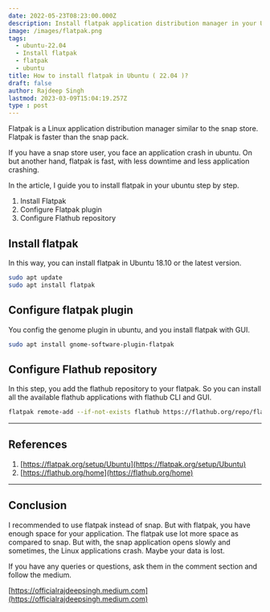 ```yaml
---
date: 2022-05-23T08:23:00.000Z
description: Install flatpak application distribution manager in your Ubuntu machine.
image: /images/flatpak.png
tags:
  - ubuntu-22.04
  - Install flatpak
  - flatpak
  - ubuntu
title: How to install flatpak in Ubuntu ( 22.04 )?
draft: false
author: Rajdeep Singh
lastmod: 2023-03-09T15:04:19.257Z
type : post
---
```


Flatpak is a Linux application distribution manager similar to the snap store. Flatpak is faster than the snap pack. 

If you have a snap store user, you face an application crash in ubuntu. On but another hand, flatpak is fast, with less
downtime and less application crashing.

In the article, I guide you to install flatpak in your ubuntu step by step.

1. Install Flatpak
2. Configure Flatpak plugin
3. Configure Flathub repository

## Install flatpak

In this way, you can install flatpak in Ubuntu 18.10 or the latest version.

```bash
sudo apt update
sudo apt install flatpak
```

## Configure flatpak plugin

You config the genome plugin in ubuntu, and you install flatpak with GUI.

```bash
sudo apt install gnome-software-plugin-flatpak
```

## Configure Flathub repository

In this step, you add the flathub repository to your flatpak. So you can install
all the available flathub applications with flathub CLI and GUI.

```bash
flatpak remote-add --if-not-exists flathub https://flathub.org/repo/flathub.flatpakrepo
```

---

## References

1. [https://flatpak.org/setup/Ubuntu](https://flatpak.org/setup/Ubuntu)
2. [https://flathub.org/home](https://flathub.org/home)

---

## Conclusion

I recommended to use flatpak instead of snap. But with flatpak, you have
enough space for your application. The flatpak use lot more space as compared to
snap. But with, the snap application opens slowly and sometimes, the Linux
applications crash. Maybe your data is lost.

If you have any queries or questions, ask them in the comment section and follow
the medium.

[https://officialrajdeepsingh.medium.com](https://officialrajdeepsingh.medium.com)
